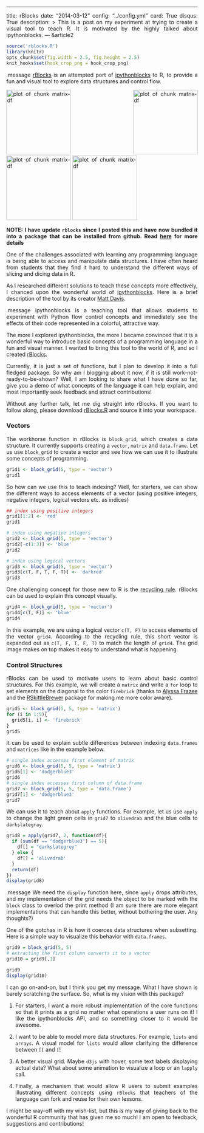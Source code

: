 ---
title: rBlocks
date: "2014-03-12"
config: "../config.yml"
card: True
disqus: True
description: >
  This is a post on my experiment at trying to create a visual tool to teach R. It is motivated by the highly talked about ipythonblocks. 
--- &article2

```r
source('rblocks.R')
library(knitr)
opts_chunk$set(fig.width = 2.5, fig.height = 2.5)
knit_hooks$set(hook_crop_png = hook_crop_png)
```

.message [rBlocks](rblocks.R) is an attempted port of [ipythonblocks](http://nbviewer.ipython.org/github/jiffyclub/ipythonblocks/blob/master/demos/ipythonblocks_demo.ipynb) to R, to provide a fun and visual tool to explore data structures and control flow.

<div style='display:block; margin: auto auto;'>
<img src="assets/fig/matrix-1.png" title="plot of chunk matrix-df" alt="plot of chunk matrix-df" style="display:inline" width=170px/>
<img src="assets/fig/matrix-df1.png" title="plot of chunk matrix-df" alt="plot of chunk matrix-df" style="display:inline" width=170px />
<img src="assets/fig/matrix-df2.png" title="plot of chunk matrix-df" alt="plot of chunk matrix-df" style="display:inline" width=170px />
<img src="assets/fig/apply-df.png" title="plot of chunk matrix-df" alt="plot of chunk matrix-df" style="display:inline" width=170px />
</div>

__NOTE: I have update `rblocks` since I posted this and have now bundled it into a package that can be installed from github. Read [here](../rblocks-pkg) for more details__

One of the challenges associated with learning any programming language is being able to access and manipulate data structures. I have often heard from students that they find it hard to understand the different ways of slicing and dicing data in R. 

As I researched different solutions to teach these concepts more effectively, I chanced upon the wonderful world of [ipythonblocks](http://nbviewer.ipython.org/github/jiffyclub/ipythonblocks/blob/master/demos/ipythonblocks_demo.ipynb). Here is a brief description of the tool by its creator [Matt Davis](http://penandpants.com/).

.message ipythonblocks is a teaching tool that allows students to experiment with Python flow control concepts and immediately see the effects of their code represented in a colorful, attractive way. 

The more I explored ipythonblocks, the more I became convinced that it is a wonderful way to introduce basic concepts of a programming language in a fun and visual manner. I wanted to bring this tool to the world of R, and so I created [rBlocks](rblocks.R). 

Currently, it is just a set of functions, but I plan to develop it into a full fledged package. So why am I blogging about it now, if it is still work-not-ready-to-be-shown? Well, I am looking to share what I have done so far, give you a demo of what concepts of the language it can help explain, and most importantly seek feedback and attract contributions!

Without any further talk, let me dig straight into rBlocks. If you want to follow along, please download [rBlocks.R](rblocks.R) and source it into your workspace.

### Vectors

The workhorse function in rBlocks is `block_grid`, which creates a data structure. It currently supports creating a `vector`, `matrix` and `data.frame`. Let us use `block_grid` to create a vector and see how we can use it to illustrate some concepts of programming.


```r
grid1 <- block_grid(5, type = 'vector')
grid1
```

So how can we use this to teach indexing? Well, for starters, we can show the different ways to access elements of a vector (using positive integers, negative integers, logical vectors etc. as indices)

```r
## index using positive integers
grid1[1:2] <- 'red'
grid1

# index using negative integers
grid2 <- block_grid(5, type = 'vector')
grid2[-c(1:3)] <- 'blue'
grid2

# index using logical vectors
grid3 <- block_grid(5, type = 'vector')
grid3[c(T, F, T, F, T)] <- 'darkred'
grid3
```

One challenging concept for those new to R is the [recycling rule](http://cran.r-project.org/doc/manuals/R-intro.html#The-recycling-rule). rBlocks can be used to explain this concept visually. 

```r
grid4 <- block_grid(5, type = 'vector')
grid4[c(T, F)] <- 'blue'
grid4
```

In this example, we are using a logical vector `c(T, F)` to access elements of the vector `grid4`. According to the recycling rule, this short vector is expanded out as `c(T, F, T, F, T)` to match the length of `grid4`. The grid image makes on top makes it easy to understand what is happening.

### Control Structures

rBlocks can be used to motivate users to learn about basic control structures. For this example, we will create a `matrix` and write a `for` loop to set elements on the diagonal to the color `firebrick` (thanks to [Alyssa Frazee](alyssafrazee.com) and the [RSkittleBrewer](http://alyssafrazee.com/RSkittleBrewer.html)  package for making me more color aware).

```r
grid5 <- block_grid(5, 5, type = 'matrix')
for (i in 1:5){
  grid5[i, i] <- 'firebrick'
}
grid5
```

It can be used to explain subtle differences between indexing `data.frames` and `matrices` like in the example below.

```r
# single index accesses first element of matrix
grid6 <- block_grid(5, 5, type = 'matrix')
grid6[1] <- 'dodgerblue3'
grid6
# single index accesses first column of data.frame
grid7 <- block_grid(5, 5, type = 'data.frame')
grid7[1] <- 'dodgerblue3'
grid7
```

We can use it to teach about `apply` functions. For example, let us use `apply` to change the light green cells in `grid7` to `olivedrab` and the blue cells to `darkslategray`.

```r
grid8 = apply(grid7, 2, function(df){
  if (sum(df == "dodgerblue3") == 5){
    df[] = "darkslategrey"
  } else {
    df[] = 'olivedrab'
  }
  return(df)
})
display(grid8)
```

.message We need the `display` function here, since `apply` drops attributes, and my implementation of the grid needs the object to be marked with the `block` class to overlod the print method (I am sure there are more elegant implementations that can handle this better, without bothering the user. Any thoughts?)

One of the gotchas in R is how it coerces data structures when subsetting. Here is a simple way to visualize this behavior with `data.frames`.

```r
grid9 = block_grid(5, 5)
# extracting the first column converts it to a vector
grid10 = grid9[,1]

grid9
display(grid10)
```

I can go on-and-on, but I think you get my message. What I have shown is barely scratching the surface. So, what is my vision with this package? 

1. For starters, I want a more robust implementation of the core functions so that it prints as a grid no matter what operations a user runs on it! I like the ipythonblocks API, and so something closer to it would be awesome.

2. I want to be able to model more data structures. For example, `lists` and `arrays`. A visual model for `lists` would allow clarifying the difference between `[[` and `[`!

3. A better visual grid. Maybe `d3js` with hover, some text labels displaying actual data? What about some animation to visualize a loop or an `lapply` call.

4. Finally, a mechanism that would allow R users to submit examples illustrating different concepts using `rBlocks` that teachers of the language can fork and reuse for their own lessons.

I might be way-off with my wish-list, but this is my way of giving back to the wonderful R community that has given me so much! I am open to feedback, suggestions and contributions!


<style>
 p {text-align: justify;}
</style>

